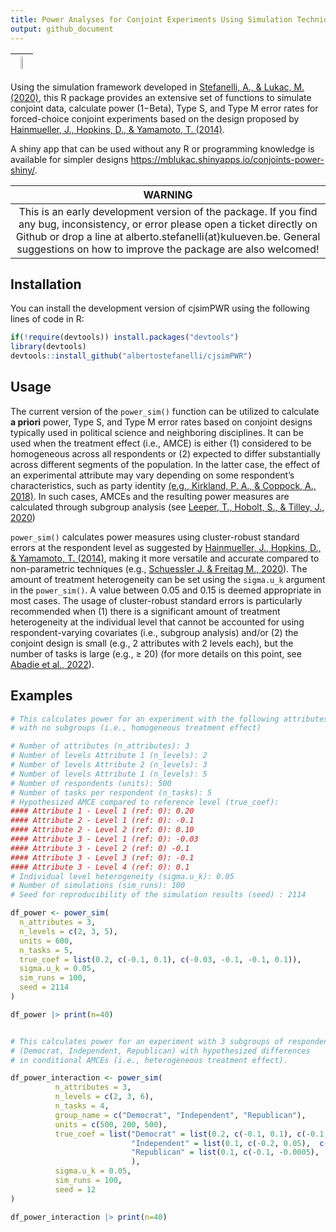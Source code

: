 ```yaml
---
title: Power Analyses for Conjoint Experiments Using Simulation Techniques
output: github_document
---
```


| <img width="30%" src="img/cjSimPWR_hex.png"> |
| :--: |


Using the simulation framework developed in [Stefanelli, A., & Lukac, M. (2020)](https://osf.io/preprints/socarxiv/spkcy/), this R package provides an extensive set of functions to simulate conjoint data, calculate power (1−Beta), Type S, and Type M error rates for forced-choice conjoint experiments based on the design proposed by [Hainmueller, J., Hopkins, D., & Yamamoto, T. (2014)](https://www.cambridge.org/core/journals/political-analysis/article/causal-inference-in-conjoint-analysis-understanding-multidimensional-choices-via-stated-preference-experiments/414DA03BAA2ACE060FFE005F53EFF8C8). 

A shiny app that can be used without any R or programming knowledge is available for simpler designs [https://mblukac.shinyapps.io/conjoints-power-shiny/](https://mblukac.shinyapps.io/conjoints-power-shiny/). 

| **WARNING**|
|:--:|
This is an early development version of the package. If you find any bug, inconsistency, or error please open a ticket directly on Github or drop a line at alberto.stefanelli(at)kulueven.be. General suggestions on how to improve the package are also welcomed!|


## Installation

You can install the development version of cjsimPWR using the following lines of code in R:

```r
if(!require(devtools)) install.packages("devtools")
library(devtools)
devtools::install_github("albertostefanelli/cjsimPWR")
```

## Usage


The current version of the `power_sim()` function can be utilized to calculate **a priori** power, Type S, and Type M error rates based on conjoint designs typically used in political science and neighboring disciplines. It can be used when the treatment effect (i.e., AMCE) is either (1) considered to be homogeneous across all respondents or (2) expected to differ substantially across different segments of the population. In the latter case, the effect of an experimental attribute may vary depending on some respondent's characteristics, such as party identity [(e.g., Kirkland, P. A., & Coppock, A., 2018)](https://link.springer.com/article/10.1007/s11109-017-9414-8). In such cases, AMCEs and the resulting power measures are calculated through subgroup analysis (see [Leeper, T., Hobolt, S., & Tilley, J., 2020](https://www.cambridge.org/core/journals/political-analysis/article/abs/measuring-subgroup-preferences-in-conjoint-experiments/4F2C21AC02753F1FFF2F5EA0F943C1B2)) 

`power_sim()` calculates power measures using cluster-robust standard errors at the respondent level as suggested by [Hainmueller, J., Hopkins, D., & Yamamoto, T. (2014)](https://www.cambridge.org/core/journals/political-analysis/article/causal-inference-in-conjoint-analysis-understanding-multidimensional-choices-via-stated-preference-experiments/414DA03BAA2ACE060FFE005F53EFF8C8), making it more versatile and accurate compared to non-parametric techniques (e.g., [Schuessler J. & Freitag M., 2020](https://github.com/m-freitag/cjpowR)). The amount of treatment heterogeneity can be set using the `sigma.u_k` argument in the `power_sim()`. A value between 0.05 and 0.15 is deemed appropriate in most cases. The usage of cluster-robust standard errors is particularly recommended when (1) there is a significant amount of treatment heterogeneity at the individual level that cannot be accounted for using respondent-varying covariates (i.e., subgroup analysis) and/or (2) the conjoint design is small (e.g., 2 attributes with 2 levels each), but the number of tasks is large (e.g., ≥ 20) (for more details on this point, see [Abadie et al., 2022](https://academic.oup.com/qje/article/138/1/1/6750017)). 

## Examples

```r

# This calculates power for an experiment with the following attributes 
# with no subgroups (i.e., homogeneous treatment effect)

# Number of attributes (n_attributes): 3
# Number of levels Attribute 1 (n_levels): 2
# Number of levels Attribute 2 (n_levels): 3
# Number of levels Attribute 1 (n_levels): 5
# Number of respondents (units): 500
# Number of tasks per respondent (n_tasks): 5
# Hypothesized AMCE compared to reference level (true_coef): 
#### Attribute 1 - Level 1 (ref: 0): 0.20 
#### Attribute 2 - Level 1 (ref: 0): -0.1 
#### Attribute 2 - Level 2 (ref: 0): 0.10 
#### Attribute 3 - Level 1 (ref: 0): -0.03 
#### Attribute 3 - Level 2 (ref: 0) -0.1 
#### Attribute 3 - Level 3 (ref: 0): -0.1 
#### Attribute 3 - Level 4 (ref: 0): 0.1
# Individual level heterogeneity (sigma.u_k): 0.05 
# Number of simulations (sim_runs): 100
# Seed for reproducibility of the simulation results (seed) : 2114

df_power <- power_sim(
  n_attributes = 3,
  n_levels = c(2, 3, 5),
  units = 600,
  n_tasks = 5,
  true_coef = list(0.2, c(-0.1, 0.1), c(-0.03, -0.1, -0.1, 0.1)),
  sigma.u_k = 0.05,
  sim_runs = 100,
  seed = 2114
)

df_power |> print(n=40)


# This calculates power for an experiment with 3 subgroups of respondents 
# (Democrat, Independent, Republican) with hypothesized differences 
# in conditional AMCEs (i.e., heterogeneous treatment effect). 

df_power_interaction <- power_sim(
          n_attributes = 3,
          n_levels = c(2, 3, 6),
          n_tasks = 4,
          group_name = c("Democrat", "Independent", "Republican"),
          units = c(500, 200, 500),
          true_coef = list("Democrat" = list(0.2, c(-0.1, 0.1), c(-0.1, -0.1, -0.1, 0.1, -0.03)),
                           "Independent" = list(0.1, c(-0.2, 0.05),  c(-0.1, 0.1, 0.1, 0.3, 0.01)),
                           "Republican" = list(0.1, c(-0.1, -0.0005),  c(-0.1, 0.2, -0.1, 0.1, -0.01))
                           ),
          sigma.u_k = 0.05,
          sim_runs = 100,
          seed = 12
)

df_power_interaction |> print(n=40)

```
